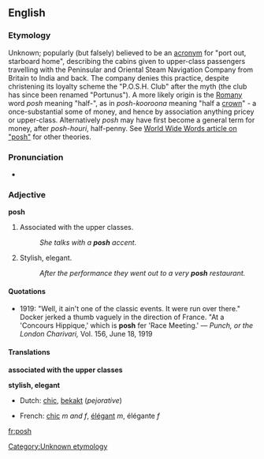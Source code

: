==English==

===Etymology===
Unknown; popularly (but falsely) believed to be an [[acronym]] for "port out, starboard home", describing the cabins given to upper-class passengers travelling with the Peninsular and Oriental Steam Navigation Company from Britain to India and back. The company denies this practice, despite christening its loyalty scheme the "P.O.S.H. Club" after the myth (the club has since been renamed "Portunus").
A more likely origin is the [[Romany]] word ''posh'' meaning "half-", as in ''posh-kooroona'' meaning "half a [[crown]]" - a once-substantial some of money, and hence by association anything pricey or upper-class. Alternatively ''posh'' may have first become a general term for money, after ''posh-houri'', half-penny.
See [http://www.worldwidewords.org/qa/qa-pos1.htm World Wide Words article on "posh"] for other theories. [[Category:Unknown etymology]]

===Pronunciation===
*{{audio|en-uk-posh.ogg|Audio (UK)}}

===Adjective===
'''posh'''

#Associated with the upper classes.
#:''She talks with a '''posh''' accent.''
#Stylish, elegant.
#:''After the performance they went out to a very '''posh''' restaurant.''

====Quotations====
*1919: "Well, it ain't one of the classic events. It were run over there." Docker jerked a thumb vaguely in the direction of France. "At a 'Concours Hippique,' which is '''posh''' fer 'Race Meeting.' &mdash; ''Punch, or the London Charivari,'' Vol. 156, June 18, 1919

====Translations====

'''associated with the upper classes'''
{{top}}
{{mid}}
{{bottom}}

'''stylish, elegant'''
{{top}}
*Dutch: [[chic#Dutch|chic]], [[bekakt]] (''pejorative'')
{{mid}}
*French: [[chic#French|chic]] ''m and f'', [[élégant]] ''m'', élégante ''f''
{{bottom}}

[[fr:posh]]